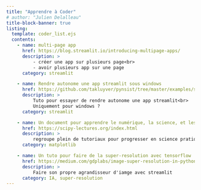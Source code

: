 ```yaml
---
title: "Apprendre à Coder"
# author: "Julien Delalleau" 
title-block-banner: true
listing:
  template: coder_list.ejs
  contents:
    - name: multi-page app
      href: https://blog.streamlit.io/introducing-multipage-apps/
      description: >          
          - créer une app sur plusieurs page<br>
          - avoir plusieurs app sur une page          
      category: streamlit  

    - name: Rendre autonome une app streamlit sous windows
      href: https://github.com/takluyver/pynsist/tree/master/examples/streamlit
      description: >
          Tuto pour essayer de rendre autonome une app streamlit<br>
          Uniquement pour windows ?
      category: streamlit    

    - name: Un document pour apprendre le numérique, la science, et les données avec Python
      href: https://scipy-lectures.org/index.html
      description: >
          regroupe plein de tutoriaux pour progresser en science pratique avec Python
      category: matplotlib

    - name: Un tuto pour faire de la super-resolution avec tensorflow
      href: https://medium.com/gdplabs/image-super-resolution-in-python-cae6050b13d8
      description: >
          Faire son propre agrandisseur d'iamge avec streamlit
      category: IA, super-resolution
---      
```




